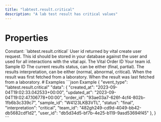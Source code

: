 ```yaml
---
title: "labtest.result.critical"
description: "A lab test result has critical values"
---
```

# Properties
<ResponseField name="event_type" type="const string" required="true">
Constant: `labtest.result.critical`
</ResponseField>
<ResponseField name="data" type="ClientFacingCriticalResult" required="true">
<Expandable title="ClientFacingCriticalResult" defaultOpen="true">
<ResponseField name="user_id" type="string" required="true">
User id returned by vital create user request. This id should be stored in your database against the user and used for all interactions with the vital api.
</ResponseField>
<ResponseField name="order_id" type="string" required="true">
The Vital Order ID
</ResponseField>
<ResponseField name="team_id" type="string" required="true">
Your team id.
</ResponseField>
<ResponseField name="sample_id" type="string" required="true">
Sample ID
</ResponseField>
<ResponseField name="status" type="string" required="true">
The current results status, can be either (final, partial).
</ResponseField>
<ResponseField name="interpretation" type="string" required="true">
The results interpretation, can be either (normal, abnormal, critical).
</ResponseField>
<ResponseField name="created_at" type="string" required="true">
When the result was first fetched from a laboratory.
</ResponseField>
<ResponseField name="updated_at" type="string" required="true">
When the result was last fetched from a laboratory.
</ResponseField>
</Expandable>
</ResponseField>
# Examples
<CodeGroup>
```json Example
{
  "event_type": "labtest.result.critical"
  "data": {
    "created_at": "2023-09-04T19:02:33.042533+00:00",
    "updated_at": "2023-09-04T19:02:47.106778+00:00",
    "order_id": "93ae03a7-626f-4cf4-802b-1fb6b3c339c7",
    "sample_id": "W4123LKB3VTL",
    "status": "final",
    "interpretation": "critical",
    "team_id": "482gh249-cd9d-4049-bb42-db5682cdf1d2",
    "user_id": "db5d34d5-bf7b-4e25-b119-9asd53694f45"
  },
}
```
</CodeGroup>
